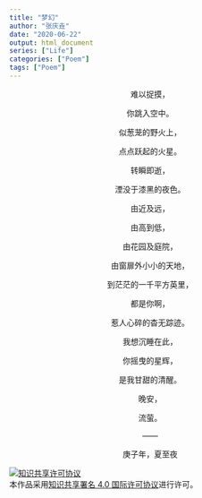 ```yaml
---
title: "梦幻"
author: "张庆垚"
date: "2020-06-22"
output: html_document
series: ["Life"]
categories: ["Poem"]
tags: ["Poem"]
---
```

<center>
难以捉摸，

你跳入空中。

似葱茏的野火上，

点点跃起的火星。

转瞬即逝，

湮没于漆黑的夜色。

由近及远，

由高到低，

由花园及庭院，

由窗扉外小小的天地，

到茫茫的一千平方英里，

都是你啊，

惹人心碎的杳无踪迹。

我想沉睡在此，

你摇曳的星辉，

是我甘甜的清醒。

晚安，

流萤。

——

庚子年，夏至夜
</center>

<a rel="license" href="http://creativecommons.org/licenses/by/4.0/"><img alt="知识共享许可协议" style="border-width:0" src="https://i.creativecommons.org/l/by/4.0/88x31.png" /></a><br />本<span xmlns:dct="http://purl.org/dc/terms/" href="http://purl.org/dc/dcmitype/Text" rel="dct:type">作品</span>采用<a rel="license" href="http://creativecommons.org/licenses/by/4.0/">知识共享署名 4.0 国际许可协议</a>进行许可。
